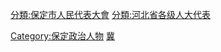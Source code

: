 [[分類:保定市人民代表大會|分類:保定市人民代表大會]]
[[Category:保定政治人物|Category:保定政治人物]]
[[分類:河北省各级人大代表|分類:河北省各级人大代表]]
[[Category:设区的市人大代表|冀]]